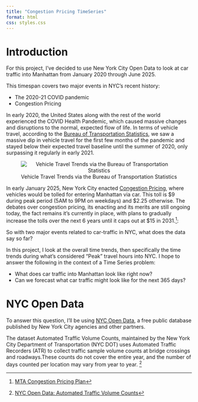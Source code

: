 ```yaml
---
title: "Congestion Pricing TimeSeries"
format: html
css: styles.css
---
```


# Introduction

For this project, I've decided to use New York City Open Data to look at car traffic into Manhattan from January 2020 through June 2025.

This timespan covers two major events in NYC's recent history:

* The 2020-21 COVID pandemic
* Congestion Pricing

In early 2020, the United States along with the rest of the world experienced the COVID Health Pandemic, which caused massive changes and disruptions to the normal, expected flow of life. In terms of vehicle travel, according to the [Bureau of Transportation Statistics](https://www.bts.gov/covid-19/daily-vehicle-travel), we saw a massive dip in vehicle travel for the first few months of the pandemic and stayed below their expected travel baseline until the summer of 2020, only surpassing it regularly in early 2021.

<div class="center-image" style="text-align: center;">
![Vehicle Travel Trends via the Bureau of Transportation Statistics](images/ts1/BTS_VMT_2020_2021.png)
</div>

In early January 2025, New York City enacted [Congestion Pricing](https://www.nytimes.com/2025/01/04/nyregion/congestion-pricing-nyc.html), where vehicles would be tolled for entering Manhattan via car. This toll is \$9 during peak period (5AM to 9PM on weekdays) and \$2.25 otherwise. The debates over congestion pricing, its enacting and its merits are still ongoing today, the fact remains it's currently in place, with plans to gradually increase the tolls over the next 6 years until it caps out at \$15 in 2031.[^mta]:

[^mta]: [MTA Congestion Pricing Plan](https://congestionreliefzone.mta.info/tolling)

So with two major events related to car-traffic in NYC, what does the data say so far?

In this project, I look at the overall time trends, then specifically the time trends during what's considered "Peak" travel hours into NYC. I hope to answer the following in the context of a Time Series problem:

* What does car traffic into Manhattan look like right now?
* Can we forecast what car traffic might look like for the next 365 days?

# NYC Open Data
To answer this question, I'll be using [NYC Open Data](https://opendata.cityofnewyork.us/), a free public database published by New York City agencies and other partners.

The dataset Automated Traffic Volume Counts, maintained by the New York City Department of Transportation (NYC DOT) uses Automated Traffic Recorders (ATR) to collect traffic sample volume counts at bridge crossings and roadways.These counts do not cover the entire year, and the number of days counted per location may vary from year to year. [^atr]

[^atr]: [NYC Open Data: Automated Traffic Volume Counts](https://data.cityofnewyork.us/Transportation/Automated-Traffic-Volume-Counts/7ym2-wayt/about_data)